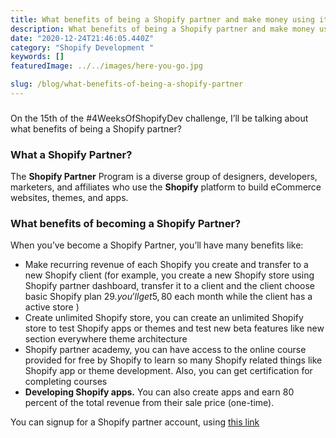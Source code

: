 ```yaml
---
title: What benefits of being a Shopify partner and make money using it?
description: What benefits of being a Shopify partner and make money using it?
date: "2020-12-24T21:46:05.440Z"
category: "Shopify Development "
keywords: []
featuredImage: ../../images/here-you-go.jpg

slug: /blog/what-benefits-of-being-a-shopify-partner
---
```


###

On the 15th of the #4WeeksOfShopifyDev challenge, I’ll be talking about what benefits of being a Shopify partner?

### What a Shopify Partner?

The **Shopify Partner** Program is a diverse group of designers, developers, marketers, and affiliates who use the **Shopify** platform to build eCommerce websites, themes, and apps.

### What benefits of becoming a Shopify Partner?

When you’ve become a Shopify Partner, you’ll have many benefits like:

- Make recurring revenue of each Shopify you create and transfer to a new Shopify client (for example, you create a new Shopify store using Shopify partner dashboard, transfer it to a client and the client choose basic Shopify plan 29$. you’ll get 5,80$ each month while the client has a active store )
- Create unlimited Shopify store, you can create an unlimited Shopify store to test Shopify apps or themes and test new beta features like new section everywhere theme architecture
- Shopify partner academy, you can have access to the online course provided for free by Shopify to learn so many Shopify related things like Shopify app or theme development. Also, you can get certification for completing courses
- **Developing Shopify apps.** You can also create apps and earn 80 percent of the total revenue from their sale price (one-time).

You can signup for a Shopify partner account, using [this link](https://www.shopify.com/partners/academy)
